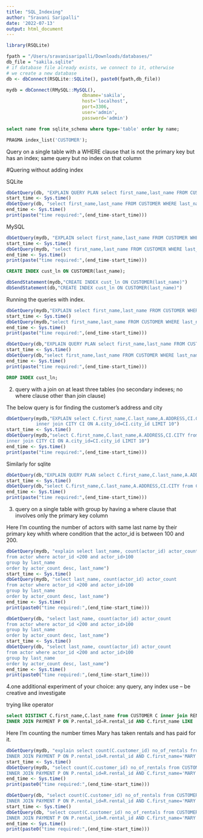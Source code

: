 ```yaml
---
title: "SQL_Indexing"
author: "Sravani Saripalli"
date: '2022-07-13'
output: html_document
---
```


```r
library(RSQLite)

fpath = "/Users/sravanisaripalli/Downloads/databases/"
db_file = "sakila.sqlite"
# if database file already exists, we connect to it, otherwise
# we create a new database
db <- dbConnect(RSQLite::SQLite(), paste0(fpath,db_file))
```

```r
mydb = dbConnect(RMySQL::MySQL(),
                            dbname='sakila',
                            host='localhost',
                            port=3306,
                            user='admin',
                            password='admin')
```

```sql
select name from sqlite_schema where type='table' order by name;
```
```sql
PRAGMA index_list('CUSTOMER');
```
Query on a single table with a WHERE clause that is not the primary key but has an index; same query but no index on that column

#Quering without adding index

SQLite
```r
dbGetQuery(db, "EXPLAIN QUERY PLAN select first_name,last_name FROM CUSTOMER WHERE last_name='WILLIAMS'")
start_time <- Sys.time()
dbGetQuery(db, "select first_name,last_name FROM CUSTOMER WHERE last_name='WILLIAMS'")
end_time <- Sys.time()
print(paste("time required:",(end_time-start_time)))
```
MySQL
```r
dbGetQuery(mydb, "EXPLAIN select first_name,last_name FROM CUSTOMER WHERE last_name='WILLIAMS'")
start_time <- Sys.time()
dbGetQuery(mydb, "select first_name,last_name FROM CUSTOMER WHERE last_name='WILLIAMS'")
end_time <- Sys.time()
print(paste("time required:",(end_time-start_time)))
```

```sql
CREATE INDEX cust_ln ON CUSTOMER(last_name);
```

```r
dbSendStatement(mydb,"CREATE INDEX cust_ln ON CUSTOMER(last_name)")
dbSendStatement(db,"CREATE INDEX cust_ln ON CUSTOMER(last_name)")
```


Running the queries with index.
```r
dbGetQuery(mydb,"EXPLAIN select first_name,last_name FROM CUSTOMER WHERE last_name='WILLIAMS'")
start_time <- Sys.time()
dbGetQuery(mydb,"select first_name,last_name FROM CUSTOMER WHERE last_name='WILLIAMS'")
end_time <- Sys.time()
print(paste("time required:",(end_time-start_time)))
```

```r
dbGetQuery(db,"EXPLAIN QUERY PLAN select first_name,last_name FROM CUSTOMER WHERE last_name='WILLIAMS'")
start_time <- Sys.time()
dbGetQuery(db,"select first_name,last_name FROM CUSTOMER WHERE last_name='WILLIAMS'")
end_time <- Sys.time()
print(paste("time required:",(end_time-start_time)))
```

```sql
DROP INDEX cust_ln;
```

2. query with a join on at least three tables (no secondary indexes; no where clause other than join clause)

The below query is for finding the customer's address and city

```r
dbGetQuery(mydb,"EXPLAIN select C.first_name,C.last_name,A.ADDRESS,CI.CITY from CUSTOMER C INNER JOIN ADDRESS A ON C.address_id=A.address_id 
           inner join CITY CI ON A.city_id=CI.city_id LIMIT 10")
start_time <- Sys.time()
dbGetQuery(mydb,"select C.first_name,C.last_name,A.ADDRESS,CI.CITY from CUSTOMER C INNER JOIN ADDRESS A ON C.address_id=A.address_id 
inner join CITY CI ON A.city_id=CI.city_id LIMIT 10")
end_time <- Sys.time()
print(paste("time required:",(end_time-start_time)))
```


Similarly for sqlite
```r
dbGetQuery(db,"EXPLAIN QUERY PLAN select C.first_name,C.last_name,A.ADDRESS,CI.CITY from CUSTOMER C INNER JOIN ADDRESS A ON C.address_id=A.address_id inner join CITY CI ON A.city_id=CI.city_id LIMIT 10")
start_time <- Sys.time()
dbGetQuery(db,"select C.first_name,C.last_name,A.ADDRESS,CI.CITY from CUSTOMER C INNER JOIN ADDRESS A ON C.address_id=A.address_id inner join CITY CI ON A.city_id=CI.city_id LIMIT 10")
end_time <- Sys.time()
print(paste("time required:",(end_time-start_time)))
```

3. query on a single table with group by having a where clause that involves only the primary key column

Here I'm counting the number of actors with same last name by their primary key whith where condition that the actor_id is between 100 and 200.

```r
dbGetQuery(mydb, "explain select last_name, count(actor_id) actor_count 
from actor where actor_id <200 and actor_id>100 
group by last_name
order by actor_count desc, last_name")
start_time <- Sys.time()
dbGetQuery(mydb, "select last_name, count(actor_id) actor_count 
from actor where actor_id <200 and actor_id>100 
group by last_name
order by actor_count desc, last_name")
end_time <- Sys.time()
print(paste0("time required:",(end_time-start_time)))
```


```r
dbGetQuery(db, "select last_name, count(actor_id) actor_count 
from actor where actor_id <200 and actor_id>100 
group by last_name
order by actor_count desc, last_name")
start_time <- Sys.time()
dbGetQuery(db, "select last_name, count(actor_id) actor_count 
from actor where actor_id <200 and actor_id>100 
group by last_name
order by actor_count desc, last_name")
end_time <- Sys.time()
print(paste0("time required:",(end_time-start_time)))
```

4.one additional experiment of your choice: any query, any index use -- be creative and investigate

trying like operator
```sql
select DISTINCT C.first_name,C.last_name from CUSTOMER C inner join RENTAL R ON C.customer_id=R.customer_id 
INNER JOIN PAYMENT P ON P.rental_id=R.rental_id AND C.first_name LIKE 'MAR%';
```

Here I'm counting the number times Mary has taken rentals and has paid for it.

```r
dbGetQuery(mydb, "explain select count(C.customer_id) no_of_rentals from CUSTOMER C inner join RENTAL R ON C.customer_id=R.customer_id 
INNER JOIN PAYMENT P ON P.rental_id=R.rental_id AND C.first_name='MARY'")
start_time <- Sys.time()
dbGetQuery(mydb, "select count(C.customer_id) no_of_rentals from CUSTOMER C inner join RENTAL R ON C.customer_id=R.customer_id 
INNER JOIN PAYMENT P ON P.rental_id=R.rental_id AND C.first_name='MARY'")
end_time <- Sys.time()
print(paste0("time required:",(end_time-start_time)))
```


```r
dbGetQuery(db, "select count(C.customer_id) no_of_rentals from CUSTOMER C inner join RENTAL R ON C.customer_id=R.customer_id 
INNER JOIN PAYMENT P ON P.rental_id=R.rental_id AND C.first_name='MARY'")
start_time <- Sys.time()
dbGetQuery(db, "select count(C.customer_id) no_of_rentals from CUSTOMER C inner join RENTAL R ON C.customer_id=R.customer_id 
INNER JOIN PAYMENT P ON P.rental_id=R.rental_id AND C.first_name='MARY'")
end_time <- Sys.time()
print(paste0("time required:",(end_time-start_time)))
```





